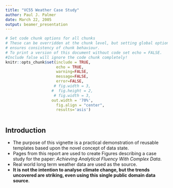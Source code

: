 ```yaml
---
title: "VC55 Weather Case Study"
author: Paul J. Palmer
date: March 22, 2005
output: beamer_presentation
---
```

```r
# Set code chunk options for all chunks
# These can be overridden at the chunk level, but setting global options 
# ensures consistency of chunk behaviour.
# To print a version of this document without code set echo = FALSE. 
#Include false will ignore the code chunk completely!
knitr::opts_chunk$set(include = TRUE, 
                      echo = TRUE, 
                      warning=FALSE, 
                      message=FALSE, 
                      error=FALSE, 
                     # fig.width = 3,
                    #  fig.height = 2,
                     # fig.width = 3,
                    out.width = '70%',
                      fig.align = "center",
                      results='asis')



```


## Introduction

   - The purpose of this vignette is a practical demonstration of reusable templates based upon the novel concept of data state. 
   - Pages from this report are used to create Figures describing a case study for the paper: *Achieving Analytical Fluency With Complex Data*.
   -  Real world long term weather data are used as the source. 
   - **It is not the intention to analyse climate change, but the trends uncovered are striking, even using this single public domain data source**.
